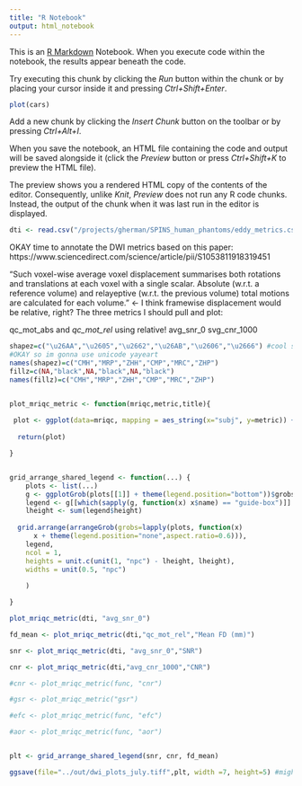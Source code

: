 ```yaml
---
title: "R Notebook"
output: html_notebook
---
```


This is an [R Markdown](http://rmarkdown.rstudio.com) Notebook. When you execute code within the notebook, the results appear beneath the code. 

Try executing this chunk by clicking the *Run* button within the chunk or by placing your cursor inside it and pressing *Ctrl+Shift+Enter*. 

```r
plot(cars)
```

Add a new chunk by clicking the *Insert Chunk* button on the toolbar or by pressing *Ctrl+Alt+I*.

When you save the notebook, an HTML file containing the code and output will be saved alongside it (click the *Preview* button or press *Ctrl+Shift+K* to preview the HTML file).

The preview shows you a rendered HTML copy of the contents of the editor. Consequently, unlike *Knit*, *Preview* does not run any R code chunks. Instead, the output of the chunk when it was last run in the editor is displayed.


```r
dti <- read.csv("/projects/gherman/SPINS_human_phantoms/eddy_metrics.csv") %>% mutate(year=substr(session_label, 0, 6), site=substr(session_label, 7, 9), record_id=subject_id, parent_site=substr(session_label, 7, 8))%>% mutate(scanner_type= ifelse(substr(site,3,3)=="P", "prisma","GE")) %>% mutate(subj=subject_id)
```

OKAY time to annotate the DWI metrics based on this paper: https://www.sciencedirect.com/science/article/pii/S1053811918319451


"Such voxel-wise average voxel displacement summarises both rotations and translations at each voxel with a single scalar. Absolute (w.r.t. a reference volume) and relayeptive (w.r.t. the previous volume) total motions are calculated for each volume." 
<- I think framewise displacement would be relative, right?
The three metrics I should pull and plot: 

qc_mot_abs and *qc_mot_rel* using relative!
avg_snr_0 
svg_cnr_1000

```r

shapez=c("\u26AA","\u2605","\u2662","\u26AB","\u2606","\u2666") #cool so this works but not when the types are mixed
#OKAY so im gonna use unicode yayeart
names(shapez)=c("CMH","MRP","ZHH","CMP","MRC","ZHP")
fillz=c(NA,"black",NA,"black",NA,"black")
names(fillz)=c("CMH","MRP","ZHH","CMP","MRC","ZHP")


plot_mriqc_metric <- function(mriqc,metric,title){
  
 plot <- ggplot(data=mriqc, mapping = aes_string(x="subj", y=metric)) + geom_boxplot(outlier.shape=NA, width=0.75, colour="gray82") + geom_jitter(width=0.3, aes( fill=site, shape=site), size=2)+theme_classic(base_size=10)+theme(panel.background = element_rect(fill="white", colour="white"),axis.title.x=element_blank(),axis.title.y = element_text())+labs(y=title) +scale_shape_manual(values=shapez)+scale_fill_manual(values=fillz) +guides(fill=guide_legend("title"), shape=guide_legend("title"))
  
  return(plot)

}


grid_arrange_shared_legend <- function(...) {
    plots <- list(...)
    g <- ggplotGrob(plots[[1]] + theme(legend.position="bottom"))$grobs
    legend <- g[[which(sapply(g, function(x) x$name) == "guide-box")]]
    lheight <- sum(legend$height)
    
  grid.arrange(arrangeGrob(grobs=lapply(plots, function(x)
      x + theme(legend.position="none",aspect.ratio=0.6))),
    legend,
    ncol = 1,
    heights = unit.c(unit(1, "npc") - lheight, lheight),
    widths = unit(0.5, "npc")
    
    )

}
```


```r
plot_mriqc_metric(dti, "avg_snr_0")
```

```r


fd_mean <- plot_mriqc_metric(dti,"qc_mot_rel","Mean FD (mm)")

snr <- plot_mriqc_metric(dti, "avg_snr_0","SNR")

cnr <- plot_mriqc_metric(dti,"avg_cnr_1000","CNR")

#cnr <- plot_mriqc_metric(func, "cnr")

#gsr <- plot_mriqc_metric("gsr")

#efc <- plot_mriqc_metric(func, "efc")

#aor <- plot_mriqc_metric(func, "aor")


plt <- grid_arrange_shared_legend(snr, cnr, fd_mean)

ggsave(file="../out/dwi_plots_july.tiff",plt, width =7, height=5) #might have to fix it in illustrator after or something...

```

